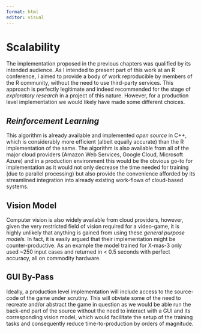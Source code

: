 ```yaml
---
format: html
editor: visual
---
```


# Scalability {.appendix}

The implementation proposed in the previous chapters was qualified by its intended audience. As I intended to present part of this work at an R conference, I aimed to provide a body of work reproducible by members of the R community, without the need to use third-party services. This approach is perfectly legitimate and indeed recommended for the stage of *exploratory research* in a project of this nature. However, for a production level implementation we would likely have made some different choices.

## *Reinforcement Learning*

This algorithm is already available and implemented *open source* in C++, which is considerably more efficient (albeit equally accurate) than the R implementation of the same. The algorithm is also available from all of the major cloud providers (Amazon Web Services, Google Cloud, Microsoft Azure) and in a production environment this would be the obvious go-to for implementation as it would not only decrease the time needed for training (due to parallel processing) but also provide the convenience afforded by its streamlined integration into already existing work-flows of cloud-based systems.

## Vision Model

Computer vision is also widely available from cloud providers, however, given the very restricted field of vision required for a video-game, it is highly unlikely that anything is gained from using these *general purpose models.* In fact, it is easily argued that their implementation might be counter-productive. As an example the model trained for X-mas-3 only used \~250 input cases and returned in \< 0.5 seconds with perfect accuracy, all on commodity hardware.

## GUI By-Pass

Ideally, a production level implementation will include access to the source-code of the game under scrutiny. This will obviate some of the need to recreate and/or abstract the game in question as we would be able run the back-end part of the source without the need to interact with a GUI and its corresponding vision model, which would facilitate the setup of the training tasks and consequently reduce time-to-production by orders of magnitude.
